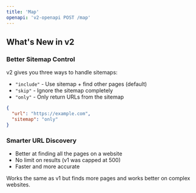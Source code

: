 ```yaml
---
title: 'Map'
openapi: 'v2-openapi POST /map'
---
```


## What's New in v2

### Better Sitemap Control
v2 gives you three ways to handle sitemaps:

- `"include"` - Use sitemap + find other pages (default)
- `"skip"` - Ignore the sitemap completely  
- `"only"` - Only return URLs from the sitemap

```json
{
  "url": "https://example.com",
  "sitemap": "only"
}
```

### Smarter URL Discovery
- Better at finding all the pages on a website
- No limit on results (v1 was capped at 500)
- Faster and more accurate

Works the same as v1 but finds more pages and works better on complex websites.

